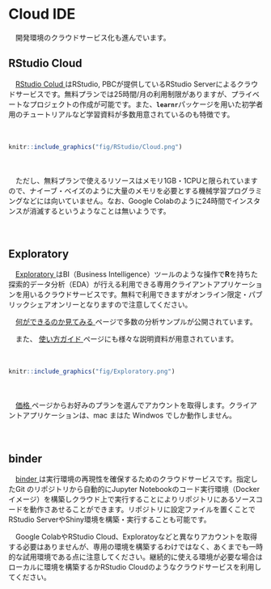 # Cloud IDE
　開発環境のクラウドサービス化も進んでいます。


## RStudio Cloud\index{RStudio Cloud}
　[RStudio Colud <i class="fa fa-external-link"></i>](https://rstudio.cloud/){target="_blank" title="RStudio"}はRStudio, PBCが提供しているRStudio Serverによるクラウドサービスです。無料プランでは25時間/月の利用制限がありますが、プライベートなプロジェクトの作成が可能です。また、**`learnr`**パッケージを用いた初学者用のチュートリアルなど学習資料が多数用意されているのも特徴です。 

　  
```r
knitr::include_graphics("fig/RStudio/Cloud.png")
```
　  

　ただし、無料プランで使えるリソースはメモリ1GB・1CPUと限られていますので、ナイーブ・ベイズのように大量のメモリを必要とする機械学習プログラミングなどには向いていません。なお、Google Colabのように24時間でインスタンスが消滅するというようなことは無いようです。  

　  

## Exploratory\index{Exploratory}
　[Exploratory <i class="fa fa-external-link"></i>](https://exploratory.io/){target="_blank" title="Exploratory"}はBI（Business Intelligence）ツールのような操作で**R**を持ちた探索的データ分析（EDA）が行える利用できる専用クライアントアプリケーションを用いるクラウドサービスです。無料で利用できますがオンライン限定・パブリックシェアオンリーとなりますので注意してください。  

　[何ができるのか見てみる <i class="fa fa-external-link"></i>](https://exploratory.io/insight?type=note&q=tag%3Avisualization%20tag%3Ahow-to%20tag%3A%22team%20exploratory%22&sort=top-viewed&language=ja){target="_blank" title="Exploratory"}ページで多数の分析サンプルが公開されています。  

　また、 [使い方ガイド <i class="fa fa-external-link"></i>](https://exploratory.io/howto?language=ja){target="_blank" title="Exploratory"}ページにも様々な説明資料が用意されています。  

　  
```r
knitr::include_graphics("fig/Exploratory.png")
```
　  

　[価格 <i class="fa fa-external-link"></i>](https://exploratory.io/pricing){target="_blank" title=""}ページからお好みのプランを選んでアカウントを取得します。クライアントアプリケーションは、mac まはた Windwos でしか動作しません。  

　  

## binder\index{binder}
　[binder <i class="fa fa-external-link"></i>](https://mybinder.org/){target="_blank" title="Turn a Git repo into a collection of interactive notebooks"}は実行環境の再現性を確保するためのクラウドサービスです。指定したGit のリポジトリから自動的にJupyter Notebookのコード実行環境（Docker イメージ）を構築しクラウド上で実行することによりリポジトリにあるソースコードを動作さあせることができます。リポジトリに設定ファイルを置くことでRStudio ServerやShiny環境を構築・実行することも可能です。  

　Google ColabやRStudio Cloud、Exploratoyなどと異なりアカウントを取得する必要はありませんが、専用の環境を構築するわけではなく、あくまでも一時的な試用環境である点に注意してください。継続的に使える環境が必要な場合は ローカルに環境を構築するかRStudio Cloudのようなクラウドサービスを利用してください。 

